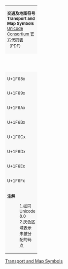 {| border="1" cellspacing="0" cellpadding="5" class="wikitable nounderlines" style="border-collapse:collapse;background:#FFFFFF;font-size:large;text-align:center"
| colspan="17" style="background:#F8F8F8;font-size:small" | '''交通及地图符号<br />Transport and Map Symbols'''{{ref label|U1F680_as_of_Unicode_version|1}}{{ref label|U1F680_grey|2}}<br />[http://www.unicode.org/charts/PDF/U1F680.pdf Unicode Consortium 官方代码表]（PDF）
|- style="background:#F8F8F8;font-size:small"
| style="width:45pt" | &nbsp; || style="width:20pt"  | 0 || style="width:20pt"  | 1 || style="width:20pt"  | 2 || style="width:20pt"  | 3 || style="width:20pt"  | 4 || style="width:20pt"  | 5 || style="width:20pt"  | 6 || style="width:20pt"  | 7 || style="width:20pt"  | 8 || style="width:20pt"  | 9 || style="width:20pt"  | A || style="width:20pt"  | B || style="width:20pt"  | C || style="width:20pt"  | D || style="width:20pt"  | E || style="width:20pt"  | F
|-
| style="background:#F8F8F8;font-size:small" | U+1F68x
| title="U+1F680: ROCKET" | [[&#x1F680;]]
| title="U+1F681: HELICOPTER" | [[&#x1F681;]]
| title="U+1F682: STEAM LOCOMOTIVE" | [[&#x1F682;]]
| title="U+1F683: RAILWAY CAR" | [[&#x1F683;]]
| title="U+1F684: HIGH-SPEED TRAIN" | [[&#x1F684;]]
| title="U+1F685: HIGH-SPEED TRAIN WITH BULLET NOSE" | [[&#x1F685;]]
| title="U+1F686: TRAIN" | [[&#x1F686;]]
| title="U+1F687: METRO" | [[&#x1F687;]]
| title="U+1F688: LIGHT RAIL" | [[&#x1F688;]]
| title="U+1F689: STATION" | [[&#x1F689;]]
| title="U+1F68A: TRAM" | [[&#x1F68A;]]
| title="U+1F68B: TRAM CAR" | [[&#x1F68B;]]
| title="U+1F68C: BUS" | [[&#x1F68C;]]
| title="U+1F68D: ONCOMING BUS" | [[&#x1F68D;]]
| title="U+1F68E: TROLLEYBUS" | [[&#x1F68E;]]
| title="U+1F68F: BUS STOP" | [[&#x1F68F;]]
|-
| style="background:#F8F8F8;font-size:small" | U+1F69x
| title="U+1F690: MINIBUS" | [[&#x1F690;]]
| title="U+1F691: AMBULANCE" | [[&#x1F691;]]
| title="U+1F692: FIRE ENGINE" | [[&#x1F692;]]
| title="U+1F693: POLICE CAR" | [[&#x1F693;]]
| title="U+1F694: ONCOMING POLICE CAR" | [[&#x1F694;]]
| title="U+1F695: TAXI" | [[&#x1F695;]]
| title="U+1F696: ONCOMING TAXI" | [[&#x1F696;]]
| title="U+1F697: AUTOMOBILE" | [[&#x1F697;]]
| title="U+1F698: ONCOMING AUTOMOBILE" | [[&#x1F698;]]
| title="U+1F699: RECREATIONAL VEHICLE" | [[&#x1F699;]]
| title="U+1F69A: DELIVERY TRUCK" | [[&#x1F69A;]]
| title="U+1F69B: ARTICULATED LORRY" | [[&#x1F69B;]]
| title="U+1F69C: TRACTOR" | [[&#x1F69C;]]
| title="U+1F69D: MONORAIL" | [[&#x1F69D;]]
| title="U+1F69E: MOUNTAIN RAILWAY" | [[&#x1F69E;]]
| title="U+1F69F: SUSPENSION RAILWAY" | [[&#x1F69F;]]
|-
| style="background:#F8F8F8;font-size:small" | U+1F6Ax
| title="U+1F6A0: MOUNTAIN CABLEWAY" | [[&#x1F6A0;]]
| title="U+1F6A1: AERIAL TRAMWAY" | [[&#x1F6A1;]]
| title="U+1F6A2: SHIP" | [[&#x1F6A2;]]
| title="U+1F6A3: ROWBOAT" | [[&#x1F6A3;]]
| title="U+1F6A4: SPEEDBOAT" | [[&#x1F6A4;]]
| title="U+1F6A5: HORIZONTAL TRAFFIC LIGHT" | [[&#x1F6A5;]]
| title="U+1F6A6: VERTICAL TRAFFIC LIGHT" | [[&#x1F6A6;]]
| title="U+1F6A7: CONSTRUCTION SIGN" | [[&#x1F6A7;]]
| title="U+1F6A8: POLICE CARS REVOLVING LIGHT" | [[&#x1F6A8;]]
| title="U+1F6A9: TRIANGULAR FLAG ON POST" | [[&#x1F6A9;]]
| title="U+1F6AA: DOOR" | [[&#x1F6AA;]]
| title="U+1F6AB: NO ENTRY SIGN" | [[&#x1F6AB;]]
| title="U+1F6AC: SMOKING SYMBOL" | [[&#x1F6AC;]]
| title="U+1F6AD: NO SMOKING SYMBOL" | [[&#x1F6AD;]]
| title="U+1F6AE: PUT LITTER IN ITS PLACE SYMBOL" | [[&#x1F6AE;]]
| title="U+1F6AF: DO NOT LITTER SYMBOL" | [[&#x1F6AF;]]
|-
| style="background:#F8F8F8;font-size:small" | U+1F6Bx
| title="U+1F6B0: POTABLE WATER SYMBOL" | [[&#x1F6B0;]]
| title="U+1F6B1: NON-POTABLE WATER SYMBOL" | [[&#x1F6B1;]]
| title="U+1F6B2: BICYCLE" | [[&#x1F6B2;]]
| title="U+1F6B3: NO BICYCLES" | [[&#x1F6B3;]]
| title="U+1F6B4: BICYCLIST" | [[&#x1F6B4;]]
| title="U+1F6B5: MOUNTAIN BICYCLIST" | [[&#x1F6B5;]]
| title="U+1F6B6: PEDESTRIAN" | [[&#x1F6B6;]]
| title="U+1F6B7: NO PEDESTRIANS" | [[&#x1F6B7;]]
| title="U+1F6B8: CHILDREN CROSSING" | [[&#x1F6B8;]]
| title="U+1F6B9: MENS SYMBOL" | [[&#x1F6B9;]]
| title="U+1F6BA: WOMENS SYMBOL" | [[&#x1F6BA;]]
| title="U+1F6BB: RESTROOM" | [[&#x1F6BB;]]
| title="U+1F6BC: BABY SYMBOL" | [[&#x1F6BC;]]
| title="U+1F6BD: TOILET" | [[&#x1F6BD;]]
| title="U+1F6BE: WATER CLOSET" | [[&#x1F6BE;]]
| title="U+1F6BF: SHOWER" | [[&#x1F6BF;]]
|-
| style="background:#F8F8F8;font-size:small" | U+1F6Cx
| title="U+1F6C0: BATH" | [[&#x1F6C0;]]
| title="U+1F6C1: BATHTUB" | [[&#x1F6C1;]]
| title="U+1F6C2: PASSPORT CONTROL" | [[&#x1F6C2;]]
| title="U+1F6C3: CUSTOMS" | [[&#x1F6C3;]]
| title="U+1F6C4: BAGGAGE CLAIM" | [[&#x1F6C4;]]
| title="U+1F6C5: LEFT LUGGAGE" | [[&#x1F6C5;]]
| title="U+1F6C6: TRIANGLE WITH ROUNDED CORNERS" | [[&#x1F6C6;]]
| title="U+1F6C7: PROHIBITED SIGN" | [[&#x1F6C7;]]
| title="U+1F6C8: CIRCLED INFORMATION SOURCE" | [[&#x1F6C8;]]
| title="U+1F6C9: BOYS SYMBOL" | [[&#x1F6C9;]]
| title="U+1F6CA: GIRLS SYMBOL" | [[&#x1F6CA;]]
| title="U+1F6CB: COUCH AND LAMP" | [[&#x1F6CB;]]
| title="U+1F6CC: SLEEPING ACCOMMODATION" | [[&#x1F6CC;]]
| title="U+1F6CD: SHOPPING BAGS" | [[&#x1F6CD;]]
| title="U+1F6CE: BELLHOP BELL" | [[&#x1F6CE;]]
| title="U+1F6CF: BED" | [[&#x1F6CF;]]
|-
| style="background:#F8F8F8;font-size:small" | U+1F6Dx
| title="U+1F6D0: PLACE OF WORSHIP" | [[&#x1F6D0;]]
| title="U+1F6D1: OCTAGONAL SIGN" | [[&#x1F6D1;]]
| title="U+1F6D2: SHOPPING TROLLEY" | [[&#x1F6D2;]]
| title="Reserved" style="background-color:#CCCCCC;" |  
| title="Reserved" style="background-color:#CCCCCC;" |  
| title="Reserved" style="background-color:#CCCCCC;" |  
| title="Reserved" style="background-color:#CCCCCC;" |  
| title="Reserved" style="background-color:#CCCCCC;" |  
| title="Reserved" style="background-color:#CCCCCC;" |  
| title="Reserved" style="background-color:#CCCCCC;" |  
| title="Reserved" style="background-color:#CCCCCC;" |  
| title="Reserved" style="background-color:#CCCCCC;" |  
| title="Reserved" style="background-color:#CCCCCC;" |  
| title="Reserved" style="background-color:#CCCCCC;" |  
| title="Reserved" style="background-color:#CCCCCC;" |  
| title="Reserved" style="background-color:#CCCCCC;" |  
|-
| style="background:#F8F8F8;font-size:small" | U+1F6Ex
| title="U+1F6E0: HAMMER AND WRENCH" | [[&#x1F6E0;]]
| title="U+1F6E1: SHIELD" | [[&#x1F6E1;]]
| title="U+1F6E2: OIL DRUM" | [[&#x1F6E2;]]
| title="U+1F6E3: MOTORWAY" | [[&#x1F6E3;]]
| title="U+1F6E4: RAILWAY TRACK" | [[&#x1F6E4;]]
| title="U+1F6E5: MOTOR BOAT" | [[&#x1F6E5;]]
| title="U+1F6E6: UP-POINTING MILITARY AIRPLANE" | [[&#x1F6E6;]]
| title="U+1F6E7: UP-POINTING AIRPLANE" | [[&#x1F6E7;]]
| title="U+1F6E8: UP-POINTING SMALL AIRPLANE" | [[&#x1F6E8;]]
| title="U+1F6E9: SMALL AIRPLANE" | [[&#x1F6E9;]]
| title="U+1F6EA: NORTHEAST-POINTING AIRPLANE" | [[&#x1F6EA;]]
| title="U+1F6EB: AIRPLANE DEPARTURE" | [[&#x1F6EB;]]
| title="U+1F6EC: AIRPLANE ARRIVING" | [[&#x1F6EC;]]
| title="Reserved" style="background-color:#CCCCCC;" |  
| title="Reserved" style="background-color:#CCCCCC;" |  
| title="Reserved" style="background-color:#CCCCCC;" |  
|-
| style="background:#F8F8F8;font-size:small" | U+1F6Fx
| title="U+1F6F0: SATELLITE" | [[&#x1F6F0;]]
| title="U+1F6F1: ONCOMING FIRE ENGINE" | [[&#x1F6F1;]]
| title="U+1F6F2: DIESEL LOCOMOTIVE" | [[&#x1F6F2;]]
| title="U+1F6F3: PASSENGER SHIP" | [[&#x1F6F3;]]
| title="U+1F6F4: SCOOTER" | [[&#x1F6F4;]]
| title="U+1F6F5: MOTOR SCOOTER" | [[&#x1F6F5;]]
| title="U+1F6F6: CANOE" | [[&#x1F6F6;]]
| title="Reserved" style="background-color:#CCCCCC;" |  
| title="Reserved" style="background-color:#CCCCCC;" |  
| title="Reserved" style="background-color:#CCCCCC;" |  
| title="Reserved" style="background-color:#CCCCCC;" |  
| title="Reserved" style="background-color:#CCCCCC;" |  
| title="Reserved" style="background-color:#CCCCCC;" |  
| title="Reserved" style="background-color:#CCCCCC;" |  
| title="Reserved" style="background-color:#CCCCCC;" |  
| title="Reserved" style="background-color:#CCCCCC;" |  
|-
| colspan="17" style="background:#F8F8F8;font-size:small;text-align:left" | '''注解'''
:1.{{note|U1F680_as_of_Unicode_version}}如同 Unicode 8.0<br/>
:2.{{note|U1F680_grey}}灰色区域表示未被分配的码点<br/>
|}<noinclude>
[[Category:Unicode模板|Transport and Map Symbols]]
</noinclude>